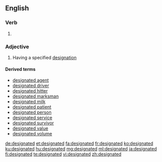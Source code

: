 ==English==

===Verb===
{{head|en|verb form}}

# {{en-past of|designate}}

===Adjective===
{{en-adj|-}}

# Having a specified [[designation]]

====Derived terms====
* [[designated agent]]
* [[designated driver]]
* [[designated hitter]]
* [[designated marksman]]
* [[designated milk]]
* [[designated patient]]
* [[designated person]]
* [[designated service]]
* [[designated survivor]]
* [[designated value]]
* [[designated volume]]

[[de:designated]]
[[et:designated]]
[[fa:designated]]
[[fr:designated]]
[[ko:designated]]
[[ku:designated]]
[[hu:designated]]
[[mg:designated]]
[[ml:designated]]
[[ja:designated]]
[[fi:designated]]
[[te:designated]]
[[vi:designated]]
[[zh:designated]]
